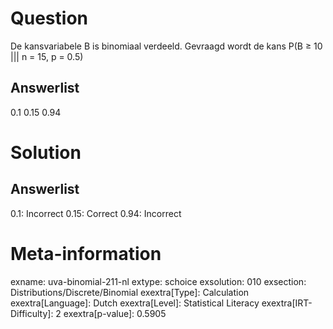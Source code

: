 Question
========

De kansvariabele B is binomiaal verdeeld. Gevraagd wordt de kans P(B ≥
10 \|\|\| n = 15, p = 0.5)

Answerlist
----------

0.1
0.15
0.94

Solution
========

Answerlist
----------

0.1: Incorrect
0.15: Correct
0.94: Incorrect

Meta-information
================
exname: uva-binomial-211-nl
extype: schoice
exsolution: 010
exsection: Distributions/Discrete/Binomial
exextra[Type]: Calculation
exextra[Language]: Dutch
exextra[Level]: Statistical Literacy
exextra[IRT-Difficulty]: 2
exextra[p-value]: 0.5905
